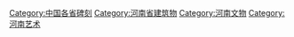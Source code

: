 [[Category:中国各省碑刻|Category:中国各省碑刻]]
[[Category:河南省建筑物|Category:河南省建筑物]]
[[Category:河南文物|Category:河南文物]]
[[Category:河南艺术|Category:河南艺术]]
